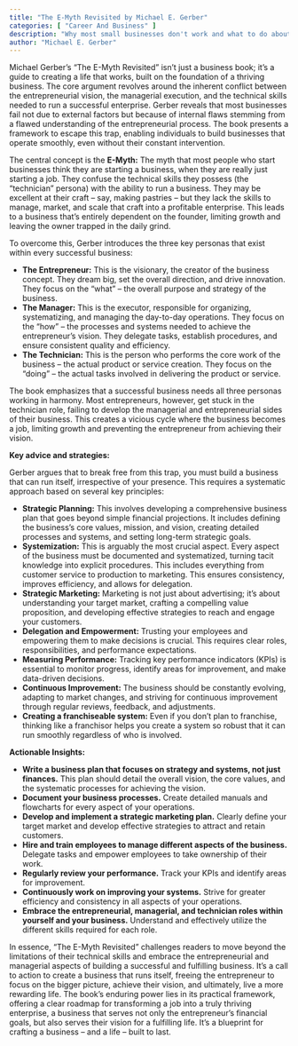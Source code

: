 ```yaml
---
title: "The E-Myth Revisited by Michael E. Gerber"
categories: [ "Career And Business" ]
description: "Why most small businesses don't work and what to do about it"
author: "Michael E. Gerber"
---
```

Michael Gerber's "The E-Myth Revisited" isn't just a business book; it's a guide to creating a life that works, built on the foundation of a thriving business.  The core argument revolves around the inherent conflict between the entrepreneurial vision, the managerial execution, and the technical skills needed to run a successful enterprise.  Gerber reveals that most businesses fail not due to external factors but because of internal flaws stemming from a flawed understanding of the entrepreneurial process.  The book presents a framework to escape this trap, enabling individuals to build businesses that operate smoothly, even without their constant intervention.

The central concept is the **E-Myth:**  The myth that most people who start businesses think they are starting a business, when they are really just starting a job.  They confuse the technical skills they possess (the "technician" persona) with the ability to run a business. They may be excellent at their craft – say, making pastries – but they lack the skills to manage, market, and scale that craft into a profitable enterprise.  This leads to a business that’s entirely dependent on the founder, limiting growth and leaving the owner trapped in the daily grind.

To overcome this, Gerber introduces the three key personas that exist within every successful business:

* **The Entrepreneur:** This is the visionary, the creator of the business concept. They dream big, set the overall direction, and drive innovation. They focus on the "what" – the overall purpose and strategy of the business.
* **The Manager:** This is the executor, responsible for organizing, systematizing, and managing the day-to-day operations.  They focus on the "how" –  the processes and systems needed to achieve the entrepreneur's vision. They delegate tasks, establish procedures, and ensure consistent quality and efficiency.
* **The Technician:** This is the person who performs the core work of the business – the actual product or service creation.  They focus on the "doing" – the actual tasks involved in delivering the product or service.

The book emphasizes that a successful business needs all three personas working in harmony.  Most entrepreneurs, however, get stuck in the technician role, failing to develop the managerial and entrepreneurial sides of their business.  This creates a vicious cycle where the business becomes a job, limiting growth and preventing the entrepreneur from achieving their vision.

**Key advice and strategies:**

Gerber argues that to break free from this trap, you must build a business that can run itself, irrespective of your presence.  This requires a systematic approach based on several key principles:

* **Strategic Planning:** This involves developing a comprehensive business plan that goes beyond simple financial projections.  It includes defining the business's core values, mission, and vision, creating detailed processes and systems, and setting long-term strategic goals.
* **Systemization:**  This is arguably the most crucial aspect.  Every aspect of the business must be documented and systematized, turning tacit knowledge into explicit procedures. This includes everything from customer service to production to marketing. This ensures consistency, improves efficiency, and allows for delegation.
* **Strategic Marketing:**  Marketing is not just about advertising; it's about understanding your target market, crafting a compelling value proposition, and developing effective strategies to reach and engage your customers.
* **Delegation and Empowerment:**  Trusting your employees and empowering them to make decisions is crucial.  This requires clear roles, responsibilities, and performance expectations.
* **Measuring Performance:** Tracking key performance indicators (KPIs) is essential to monitor progress, identify areas for improvement, and make data-driven decisions.
* **Continuous Improvement:**  The business should be constantly evolving, adapting to market changes, and striving for continuous improvement through regular reviews, feedback, and adjustments.
* **Creating a franchiseable system:**  Even if you don't plan to franchise, thinking like a franchisor helps you create a system so robust that it can run smoothly regardless of who is involved.

**Actionable Insights:**

* **Write a business plan that focuses on strategy and systems, not just finances.**  This plan should detail the overall vision, the core values, and the systematic processes for achieving the vision.
* **Document your business processes.**  Create detailed manuals and flowcharts for every aspect of your operations.
* **Develop and implement a strategic marketing plan.**  Clearly define your target market and develop effective strategies to attract and retain customers.
* **Hire and train employees to manage different aspects of the business.**  Delegate tasks and empower employees to take ownership of their work.
* **Regularly review your performance.**  Track your KPIs and identify areas for improvement.
* **Continuously work on improving your systems.**   Strive for greater efficiency and consistency in all aspects of your operations.
* **Embrace the entrepreneurial, managerial, and technician roles within yourself and your business.**  Understand and effectively utilize the different skills required for each role.


In essence, "The E-Myth Revisited" challenges readers to move beyond the limitations of their technical skills and embrace the entrepreneurial and managerial aspects of building a successful and fulfilling business. It's a call to action to create a business that runs itself, freeing the entrepreneur to focus on the bigger picture, achieve their vision, and ultimately, live a more rewarding life. The book's enduring power lies in its practical framework, offering a clear roadmap for transforming a job into a truly thriving enterprise, a business that serves not only the entrepreneur’s financial goals, but also serves their vision for a fulfilling life.  It's a blueprint for crafting a business – and a life – built to last.

